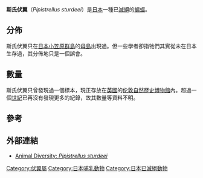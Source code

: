 {{speciesbox
| status = EX
| status_system = IUCN3.1
| status_ref = <ref name=IUCN>{{Cite iucn | author = Fukui, D. | author2 = Sano, A. | last-author-amp = yes | title = ''Pipistrellus sturdeei'' | volume = 2020 | page = e.T17365A22123157 | date = 2020 }}</ref>
| genus = Pipistrellus
| species = sturdeei
| authority =[[Oldfield_Thomas|Thomas]], 1915
}}
'''斯氏伏翼'''（''Pipistrellus sturdeei''）是[[日本|日本]]一種已[[滅絕|滅絕]]的[[蝙蝠|蝙蝠]]。

==分佈==
斯氏伏翼只在[[日本|日本]][[小笠原群島|小笠原群島]]的[[母島|母島]]出現過。但一些學者卻指牠們其實從未在日本生存過，其分佈地只是一個誤會。

==數量==
斯氏伏翼只曾發現過一個標本，現正存放在[[英國|英國]]的[[伦敦自然歷史博物館|伦敦自然歷史博物館]]內。超過一個[[世紀|世紀]]已再沒有發現更多的紀錄，故其數量等資料不明。

==參考==
{{reflist}}

==外部連結==
*[https://web.archive.org/web/20080129083442/http://animaldiversity.ummz.umich.edu/site/accounts/classification/path/Pipistrellus_sturdeei.html Animal Diversity: ''Pipistrellus sturdeei'']
{{Taxonbar|from=Q558306}}

[[Category:伏翼屬|Category:伏翼屬]]
[[Category:日本哺乳動物|Category:日本哺乳動物]]
[[Category:日本已滅絕動物|Category:日本已滅絕動物]]